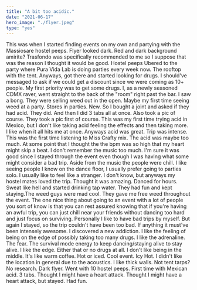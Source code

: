 ```yaml
---
title: "A bit too acidic."
date: "2021-06-17"
hero_image: "./flyer.jpeg"
type: "yes"
---
```


This was when I started finding events on my own and partying with the Massiosare hostel peeps. Flyer looked dark. Red and dark background amirite? Trasfondo was specifically recommended to me so I suppose that was the reason I thought it would be good. Hostel peeps Ubered to the party where Pura Vida Lab is doing parties every week now. The rooftop with the tent. Anyways, got there and started looking for drugs. I should've messaged to ask if we could get a discount since we were coming as 10+ people. My first priority was to get some drugs. I, as a newly seasoned CDMX raver, went straight to the back of the "room" right past the bar. I saw a bong. They were selling weed out in the open. Maybe my first time seeing weed at a party. Stores in parties. New. So I bought a joint and asked if they had acid. They did. And then I did 3 tabs all at once. Also took a pic of course. They took a pic first of course. This was my first time trying acid in Mexico, but I don't like taking acid feeling the effects and then taking more. I like when it all hits me at once. Anyways acid was great. Trip was intense. This was the first time listening to Miss Crafty mix. The acid was maybe too much. At some point that I thought the the bpm was so high that my heart might skip a beat. I don't remember the music too much. I'm sure it was good since I stayed through the event even though I was having what some might consider a bad trip. Aside from the music the people were chill. I like seeing people I know on the dance floor, I usually prefer going to parties solo. I usually like to feel like a stranger. I don't know, but anyways my hostel mates loved the trip. Thought it was amazing. Danced for hours. Sweat like hell and started drinking tap water. They had fun and kept staying.The weed guys were mad cool. They gave me free weed throughout the event. The one nice thing about going to an event with a lot of people you sort of know is that you can rest assured knowing that if you're having an awful trip, you can just chill near your friends without dancing too hard and just focus on surviving. Personally I like to have bad trips by myself. But again I stayed, so the trip couldn't have been too bad. If anything it must've been intensely awesome. I discovered a new addiction. I like the feeling of being on the edge of possibly taking too many drugs. I like the adrenaline. The fear. The survival mode energy to keep dancing/staying alive to stay alive. I like the edge. Either that or no drugs at all. I don't like being in the middle. It's like warm coffee. Hot or iced. Cool event. Icy Hot. I didn't like the location in general due to the acoustics. I like thick walls. Not tent tarps? No research. Dark flyer. Went with 10 hostel peeps. First time with Mexican acid. 3 tabs. Thought I might have a heart attack. Thought I might have a heart attack, but stayed. Had fun.